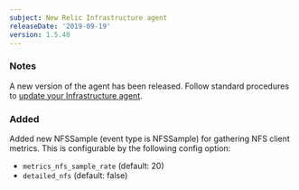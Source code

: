 ```yaml
---
subject: New Relic Infrastructure agent
releaseDate: '2019-09-19'
version: 1.5.40
---
```


### Notes

A new version of the agent has been released. Follow standard procedures to [update your Infrastructure agent](/docs/infrastructure/new-relic-infrastructure/installation/update-infrastructure-agent).

### Added

Added new NFSSample (event type is NFSSample) for gathering NFS client metrics. This is configurable by the following config option:

* `metrics_nfs_sample_rate` (default: 20)
* `detailed_nfs` (default: false)
